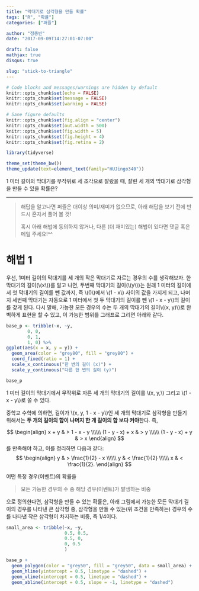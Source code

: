 ```yaml
---
title: "막대기로 삼각형을 만들 확률"
tags: ["R", "확률"]
categories: ["퍼즐"]

author: "정종빈"
date: "2017-09-09T14:27:01-07:00"

draft: false
mathjax: true
disqus: true

slug: "stick-to-triangle"
---
```


```r
# Code blocks and messages/warnings are hidden by default
knitr::opts_chunk$set(echo = FALSE)
knitr::opts_chunk$set(message = FALSE)
knitr::opts_chunk$set(warning = FALSE)

# Sane figure defaults
knitr::opts_chunk$set(fig.align = "center")
knitr::opts_chunk$set(out.width = 500)
knitr::opts_chunk$set(fig.width = 5)
knitr::opts_chunk$set(fig.height = 4)
knitr::opts_chunk$set(fig.retina = 2)

library(tidyverse)

theme_set(theme_bw())
theme_update(text=element_text(family="HUJingo340"))
```

1 미터 길이의 막대기를 무작위로 세 조각으로 잘랐을 때, 잘린 세 개의 막대기로
삼각형을 만들 수 있을 확률은?

<!--more-->

-----

> 해답을 알고나면 퍼즐은 더이상 의미/재미가 없으므로, 아래 해답을 보기 전에 
> 반드시 혼자서 풀어 볼 것!
> 
> 혹시 아래 해법에 동의하지 않거나, 다른 (더 재미있는) 해법이 있다면 댓글 혹은
> 메일 주세요!^^

# 해법 1

우선, 1미터 길이의 막대기를 세 개의 작은 막대기로 자르는 경우의 수를 생각해보자.
한 막대기의 길이(\\(x\\))를 알고 나면, 두번째 막대기의 길이(\\(y\\))는 원래 1
미터의 길이에서 첫 막대기의 길이를 뺀 값까지, 즉 \\(0\\)에서 \\(1 - x\\) 사이의 
값을 가지게 되고, 나머지 세번째 막대기는 자동으로 1 미터에서 첫 두 막대기의 
길이를 뺀 \\(1 - x - y\\)의 길이를 갖게 된다.
다시 말해, 가능한 모든 경우의 수는 두 개의 막대기의 길이\\((x, y)\\)로 완벽하게 
표현을 할 수 있고, 이 가능한 범위를 그래프로 그리면 아래와 같다.

```r
base_p <- tribble(~x, ~y, 
        0, 0,
        0, 1,
        1, 0) %>% 
ggplot(aes(x = x, y = y)) +
  geom_area(color = "grey80", fill = "grey80") +
  coord_fixed(ratio = 1) +
  scale_x_continuous("한 변의 길이 (x)") +
  scale_y_continuous("다른 한 변의 길이 (y)")

base_p
```


1 미터 길이의 막대기에서 무작위로 자른 세 개의 막대기의 길이를  \\(x, y,\\) 
그리고 \\(1 - x - y\\)로 쓸 수 있다.

중학교 수학에 의하면, 길이가 \\(x, y, 1 - x - y\\)인 세 개의 막대기로 삼각형을 
만들기 위해서는 **두 개의 길이의 합이 나머지 한 개 길이의 합 보다 커야**한다. 즉,

$$
\begin{align}
x + y & > 1 - x - y \\\\\\
(1 - y - x) + x & > y \\\\\\
(1 - y - x) + y & > x
\end{align}
$$
를 만족해야 하고, 이를 정리하면 다음과 같다:
$$
\begin{align}
y & > \frac{1}{2} - x \\\\\\
y & < \frac{1}{2} \\\\\\
x & < \frac{1}{2}. 
\end{align}
$$

어떤 특정 경우(이벤트)의 확률을 

> 모든 가능한 경우의 수 중 해당 경우(이벤트)가 발생하는 비중

으로 정의한다면, 삼각형을 만들 수 있는 확률은, 아래 그림에서 가능한 모든 막대기 
길이의 경우를 나타낸 큰 삼각형 중, 삼각형을 만들 수 있는(위 조건을 만족하는) 
경우의 수를 나타낸 작은 삼각형이 차지하는 비중, 즉 1/4이다.

```r
small_area <- tribble(~x, ~y,
                      0.5, 0.5,
                      0.5, 0,
                      0, 0.5
                      )

base_p + 
  geom_polygon(color = "grey50", fill = "grey50", data = small_area) +
  geom_hline(yintercept = 0.5, linetype = "dashed") +
  geom_vline(xintercept = 0.5, linetype = "dashed") +
  geom_abline(intercept = 0.5, slope = -1, linetype = "dashed")
```